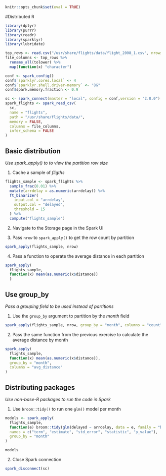 ```r
knitr::opts_chunk$set(eval = TRUE)
```

#Distributed R

```r
library(dplyr)
library(purrr)
library(readr)
library(sparklyr)
library(lubridate)

top_rows <- read.csv("/usr/share/flights/data/flight_2008_1.csv", nrows = 5)
file_columns <- top_rows %>%
  rename_all(tolower) %>%
  map(function(x) "character")

conf <- spark_config()
conf$`sparklyr.cores.local` <- 4
conf$`sparklyr.shell.driver-memory` <- "8G"
conf$spark.memory.fraction <- 0.9

sc <- spark_connect(master = "local", config = conf,version = "2.0.0")
spark_flights <- spark_read_csv(
  sc,
  name = "flights",
  path = "/usr/share/flights/data/",
  memory = FALSE,
  columns = file_columns,
  infer_schema = FALSE
)
```

## Basic distribution
*Use spark_apply() to to view the partition row size*

1. Cache a sample of *fligths*
```r
flights_sample <- spark_flights %>%
  sample_frac(0.01) %>%
  mutate(arrdelay = as.numeric(arrdelay)) %>%
  ft_binarizer(
    input.col = "arrdelay",
    output.col = "delayed",
    threshold = 15
  ) %>%
  compute("flights_sample")
```

2. Navigate to the Storage page in the Spark UI

3. Pass `nrow` to `spark_apply()` to get the row count by partition
```r
spark_apply(flights_sample, nrow)
```

4. Pass a function to operate the average distance in each partition
```r
spark_apply(
  flights_sample, 
  function(x) mean(as.numeric(x$distance))
  )
```

## Use group_by
*Pass a grouping field to be used instead of partitions*

1. Use the `group_by` argument to partition by the *month* field
```r
spark_apply(flights_sample, nrow, group_by = "month", columns = "count")
```

2. Pass the same function from the previous exercise to calculate the average distance by month
```r
spark_apply(
  flights_sample,
  function(x) mean(as.numeric(x$distance)),
  group_by = "month",
  columns = "avg_distance"
)
```

## Distributing packages
*Use non-base-R packages to run the code in Spark*

1. Use `broom::tidy()` to run one `glm()` model per month
```r
models <- spark_apply(
  flights_sample,
  function(e) broom::tidy(glm(delayed ~ arrdelay, data = e, family = "binomial")),
  names = c("term", "estimate", "std_error", "statistic", "p_value"),
  group_by = "month"
)

models
```


2. Close Spark connection

```r
spark_disconnect(sc)
```





